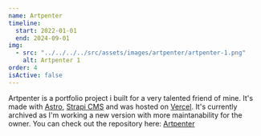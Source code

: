 ```yaml
---
name: Artpenter
timeline:
  start: 2022-01-01
  end: 2024-09-01
img:
  - src: "../../../../src/assets/images/artpenter/artpenter-1.png"
    alt: Artpenter 1
order: 4
isActive: false
---
```


Artpenter is a portfolio project i built for a very talented friend of mine.
It's made with [Astro](https://astro.build), [Strapi CMS](https://strapi.io/) and was hosted on [Vercel](https://vercel.com).
It's currently archived as I'm working a new version with more maintanability for the owner.
You can check out the repository here: [Artpenter](https://github.com/JoeriKaiser/artpenter-astro)
